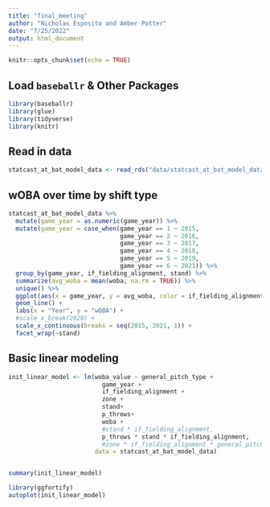 ```yaml
---
title: "final_meeting"
author: "Nicholas Esposito and Amber Potter"
date: "7/25/2022"
output: html_document
---
```


```r
knitr::opts_chunk$set(echo = TRUE)
```

## Load `baseballr` & Other Packages

```r
library(baseballr)
library(glue)
library(tidyverse)
library(knitr)
```

## Read in data

```r
statcast_at_bat_model_data <- read_rds("data/statcast_at_bat_model_data.rds")
```

## wOBA over time by shift type

```r
statcast_at_bat_model_data %>%
  mutate(game_year = as.numeric(game_year)) %>%
  mutate(game_year = case_when(game_year == 1 ~ 2015,
                               game_year == 2 ~ 2016,
                               game_year == 3 ~ 2017,
                               game_year == 4 ~ 2018,
                               game_year == 5 ~ 2019,
                               game_year == 6 ~ 2021)) %>%
  group_by(game_year, if_fielding_alignment, stand) %>%
  summarize(avg_woba = mean(woba, na.rm = TRUE)) %>%
  unique() %>%
  ggplot(aes(x = game_year, y = avg_woba, color = if_fielding_alignment)) +
  geom_line() +
  labs(x = "Year", y = "wOBA") +
  #scale_x_break(2020) +
  scale_x_continuous(breaks = seq(2015, 2021, 1)) +
  facet_wrap(~stand)
```



## Basic linear modeling

```r
init_linear_model <- lm(woba_value ~ general_pitch_type + 
                          game_year + 
                          if_fielding_alignment + 
                          zone + 
                          stand+ 
                          p_throws+ 
                          woba + 
                          #stand * if_fielding_alignment,
                          p_throws * stand * if_fielding_alignment, 
                          #zone * if_fielding_alignment * general_pitch_type, 
                        data = statcast_at_bat_model_data)


summary(init_linear_model)
```

```r
library(ggfortify)
autoplot(init_linear_model)
```

